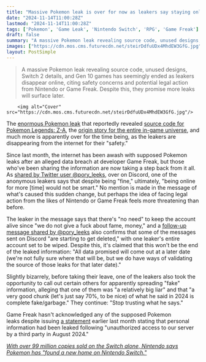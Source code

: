 ```yaml
---
title: "Massive Pokemon leak is over for now as leakers say staying online while Nintendo searches for them 'would not be smart,' but call out other leakers for spreading 'fake' information before they leave"
date: "2024-11-14T11:00:28Z"
lastmod: "2024-11-14T11:00:28Z"
tags: ['Pokemon', 'Game Leak', 'Nintendo Switch', 'RPG', 'Game Freak']
draft: false
summary: "A massive Pokemon leak revealing source code, unused designs, Switch 2 details, and Gen 10 games has seemingly ended as leakers disappear online, citing safety concerns and potential legal action from Nintendo or Game Freak.  Despite this, they promise more leaks will surface later."
images: ["https://cdn.mos.cms.futurecdn.net/steirDdfuUDx4MhdEW3GfG.jpg"]
layout: PostSimple
---
```

> A massive Pokemon leak revealing source code, unused designs, Switch 2 details, and Gen 10 games has seemingly ended as leakers disappear online, citing safety concerns and potential legal action from Nintendo or Game Freak.  Despite this, they promise more leaks will surface later.


        <img alt="Cover" src="https://cdn.mos.cms.futurecdn.net/steirDdfuUDx4MhdEW3GfG.jpg"/>
        
The [<u>enormous Pokemon leak</u>](https://www.gamesradar.com/games/pokemon/huge-game-freak-leak-reveals-pokemon-source-code-unused-designs-switch-2-details-and-unannounced-gen-10-games/) that reportedly revealed [<u>source code for Pokemon Legends: Z-A</u>](https://www.gamesradar.com/games/pokemon/the-massive-pokemon-leak-reportedly-unveiled-the-source-code-for-pokemon-legends-z-a-and-the-unannounced-gen-10-games/), the [<u>origin story for the entire in-game universe</u>](https://www.gamesradar.com/games/pokemon/enormous-pokemon-leak-reportedly-includes-the-jrpg-series-entire-origin-myth-alongside-a-short-story-that-may-have-ruined-typhlosion-forever/), and much more is apparently over for the time being, as the leakers are disappearing from the internet for their "safety."

Since last month, the internet has been awash with supposed Pokemon leaks after an alleged data breach at developer Game Freak, but those who've been sharing the information are now taking a step back from it all. As [<u>shared by Twitter user @pory_leeks</u>](https://x.com/pory_leeks/status/1856826123461513583), over on Discord, one of the anonymous leakers says that despite being "fine," ultimately, "being online for more [time] would not be smart." No mention is made in the message of what's caused this sudden change, but perhaps the idea of facing legal action from the likes of Nintendo or Game Freak feels more threatening than before. 

The leaker in the message says that there's "no need" to keep the account alive since "we do not give a fuck about fame, money," and a [<u>follow-up message shared by @pory_leeks</u>](https://x.com/pory_leeks/status/1856827028823007607) also confirms that some of the messages sent on Discord "are starting to get deleted," with one leaker's entire account set to be wiped. Despite this, it's claimed that this won't be the end of the leaked information: "All data promised will come out at a later date (we're not fully sure where that will be, but we do have ways of validating the source of those leaks for that later date)."

Slightly bizarrely, before taking their leave, one of the leakers also took the opportunity to call out certain others for apparently spreading "fake" information, alleging that one of them was "a relatively big liar" and that "a very good chunk (let's just say 70%, to be nice) of what he said in 2024 is complete fake/garbage." They continue: "Stop trusting what he says." 

Game Freak hasn't acknowledged any of the supposed Pokemon leaks despite issuing [a statement](https://www.gamefreak.co.jp/wordpress/wp-content/uploads/2024/10/info20241010.pdf) earlier last month stating that personal information had been leaked following "unauthorized access to our server by a third party in August 2024."

[<u><em>With over 99 million copies sold on the Switch alone, Nintendo says Pokemon has "found a new home on Nintendo Switch."</em></u>](https://www.gamesradar.com/games/pokemon/with-over-99-million-copies-sold-on-the-switch-alone-nintendo-says-pokemon-has-found-a-new-home-on-nintendo-switch/)
        